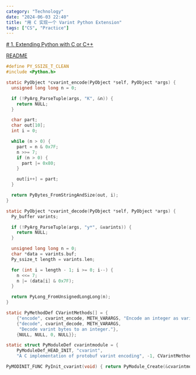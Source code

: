```yaml
---
category: "Technology"
date: "2024-06-03 22:40"
title: "用 C 实现一个 Varint Python Extension"
tags: ["CS", "Practice"]
---
```


[# 1. Extending Python with C or C++](https://docs.python.org/3/extending/extending.html)

[README](https://github.com/Ysoding/cs/blob/main/computer-system/intro_to_c/varint_extension/README.md)

```c
#define PY_SSIZE_T_CLEAN
#include <Python.h>

static PyObject *cvarint_encode(PyObject *self, PyObject *args) {
  unsigned long long n = 0;

  if (!PyArg_ParseTuple(args, "K", &n)) {
    return NULL;
  }

  char part;
  char out[10];
  int i = 0;

  while (n > 0) {
    part = n & 0x7F;
    n >>= 7;
    if (n > 0) {
      part |= 0x80;
    }

    out[i++] = part;
  }

  return PyBytes_FromStringAndSize(out, i);
}

static PyObject *cvarint_decode(PyObject *self, PyObject *args) {
  Py_buffer varints;

  if (!PyArg_ParseTuple(args, "y*", &varints)) {
    return NULL;
  }

  unsigned long long n = 0;
  char *data = varints.buf;
  Py_ssize_t length = varints.len;

  for (int i = length - 1; i >= 0; i--) {
    n <<= 7;
    n |= (data[i] & 0x7F);
  }

  return PyLong_FromUnsignedLongLong(n);
}

static PyMethodDef CVarintMethods[] = {
    {"encode", cvarint_encode, METH_VARARGS, "Encode an integer as varint."},
    {"decode", cvarint_decode, METH_VARARGS,
     "Decode varint bytes to an integer."},
    {NULL, NULL, 0, NULL}};

static struct PyModuleDef cvarintmodule = {
    PyModuleDef_HEAD_INIT, "cvarint",
    "A C implementation of protobuf varint encoding", -1, CVarintMethods};

PyMODINIT_FUNC PyInit_cvarint(void) { return PyModule_Create(&cvarintmodule); }
```
